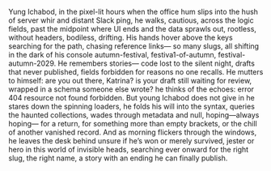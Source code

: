 Yung Ichabod,   in the pixel-lit hours when the office hum slips into the hush   of server whir and distant Slack ping,   he walks, cautious, across the logic fields,   past the midpoint where UI ends and the data sprawls out, rootless,   without headers, bodiless, drifting.  His hands hover above the keys   searching for the path, chasing reference links—   so many slugs,   all shifting in the dark of his console   autumn-festival, festiva1-of-autumn,   festival-autumn-2029.  He remembers stories—   code lost to the silent night,   drafts that never published,   fields forbidden for reasons no one recalls.  He mutters to himself:   are you out there, Katrina?   is your draft still waiting for review,   wrapped in a schema someone else wrote?   he thinks of the echoes:   error 404   resource not found   forbidden.  But young Ichabod does not give in   he stares down the spinning loaders,   he folds his will into the syntax,   queries the haunted collections,   wades through metadata and null,   hoping—always hoping—   for a return,   for something more   than empty brackets,   or the chill of another vanished record.  And as morning flickers through the windows,   he leaves the desk behind   unsure if he’s won or merely survived,   jester or hero in this world of invisible heads,   searching ever onward for the right slug,   the right name,   a story with an ending   he can finally publish.
